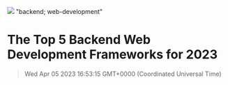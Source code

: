 ![](https://uploads-ssl.webflow.com/6143afec68f555387049efb3/6400c4824e8dcf47b48b2907_backend%2520frameworks_d8d7920a46cceba3fd252e8e57275b0c_2000.jpeg)
"backend; web-development"
# The Top 5 Backend Web Development Frameworks for 2023
> Wed Apr 05 2023 16:53:15 GMT+0000 (Coordinated Universal Time)
